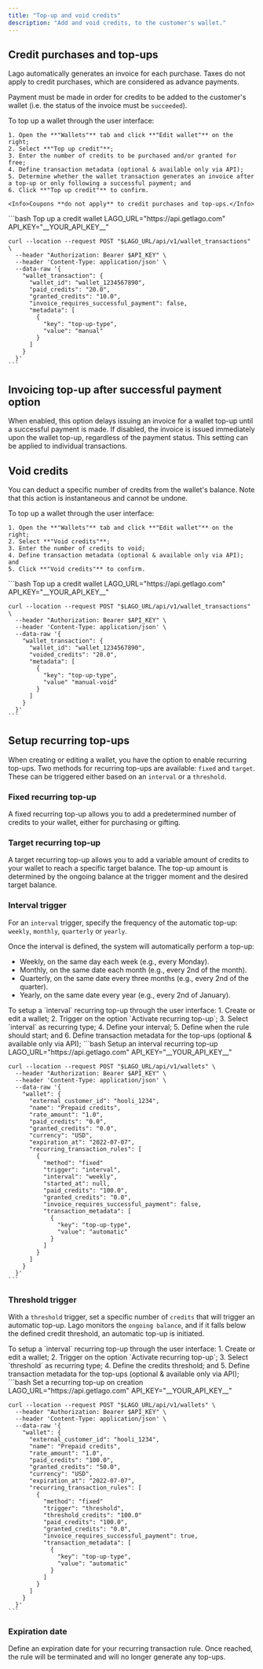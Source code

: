 ```yaml
---
title: "Top-up and void credits"
description: "Add and void credits, to the customer's wallet."
---
```


## Credit purchases and top-ups[](#credit-purchases-and-top-ups "Direct link to heading")

Lago automatically generates an invoice for each purchase. Taxes do not apply to
credit purchases, which are considered as advance payments.

Payment must be made in order for credits to be added to the customer's wallet
(i.e. the status of the invoice must be `succeeded`).

<Tabs>
  <Tab title="Dashboard">
    To top up a wallet through the user interface:

    1. Open the **"Wallets"** tab and click **"Edit wallet"** on the right;
    2. Select **"Top up credit"**;
    3. Enter the number of credits to be purchased and/or granted for free;
    4. Define transaction metadata (optional & available only via API);
    5. Determine whether the wallet transaction generates an invoice after a top-up or only following a successful payment; and
    6. Click **"Top up credit"** to confirm.

    <Info>Coupons **do not apply** to credit purchases and top-ups.</Info>

  </Tab>
  <Tab title="API">
    ```bash Top up a credit wallet
    LAGO_URL="https://api.getlago.com"
    API_KEY="__YOUR_API_KEY__"

    curl --location --request POST "$LAGO_URL/api/v1/wallet_transactions" \
      --header "Authorization: Bearer $API_KEY" \
      --header 'Content-Type: application/json' \
      --data-raw '{
        "wallet_transaction": {
          "wallet_id": "wallet_1234567890",
          "paid_credits": "20.0",
          "granted_credits": "10.0",
          "invoice_requires_successful_payment": false,
          "metadata": [
            {
              "key": "top-up-type",
              "value": "manual"
            }
          ]
        }
      }'
    ```

  </Tab>
</Tabs>

## Invoicing top-up after successful payment option

When enabled, this option delays issuing an invoice for a wallet top-up until a successful payment is made. If disabled, the invoice is issued immediately upon the wallet top-up, regardless of the payment status.
This setting can be applied to individual transactions.

## Void credits[](#void-credits "Direct link to heading")

You can deduct a specific number of credits from the wallet's balance. Note that this action is instantaneous and cannot be undone.

<Tabs>
  <Tab title="Dashboard">
    To top up a wallet through the user interface:

    1. Open the **"Wallets"** tab and click **"Edit wallet"** on the right;
    2. Select **"Void credits"**;
    3. Enter the number of credits to void;
    4. Define transaction metadata (optional & available only via API); and
    5. Click **"Void credits"** to confirm.

  </Tab>
  <Tab title="API">
    ```bash Top up a credit wallet
    LAGO_URL="https://api.getlago.com"
    API_KEY="__YOUR_API_KEY__"

    curl --location --request POST "$LAGO_URL/api/v1/wallet_transactions" \
      --header "Authorization: Bearer $API_KEY" \
      --header 'Content-Type: application/json' \
      --data-raw '{
        "wallet_transaction": {
          "wallet_id": "wallet_1234567890",
          "voided_credits": "20.0",
          "metadata": [
            {
              "key": "top-up-type",
              "value" "manual-void"
            }
          ]
        }
      }'
    ```

  </Tab>
</Tabs>

## Setup recurring top-ups

When creating or editing a wallet, you have the option to enable recurring top-ups. Two methods for recurring top-ups are available: `fixed` and `target`. These can be triggered either based on an `interval` or a `threshold`.

### Fixed recurring top-up

A fixed recurring top-up allows you to add a predetermined number of credits to your wallet, either for purchasing or gifting.

### Target recurring top-up

A target recurring top-up allows you to add a variable amount of credits to your wallet to reach a specific target balance. The top-up amount is determined by the ongoing balance at the trigger moment and the desired target balance.

### Interval trigger

For an `interval` trigger, specify the frequency of the automatic top-up: `weekly`, `monthly`, `quarterly` or `yearly`.

Once the interval is defined, the system will automatically perform a top-up:

- Weekly, on the same day each week (e.g., every Monday).
- Monthly, on the same date each month (e.g., every 2nd of the month).
- Quarterly, on the same date every three months (e.g., every 2nd of the quarter).
- Yearly, on the same date every year (e.g., every 2nd of January).

<Tabs>
  <Tab title="Dashboard">
    To setup a `interval` recurring top-up through the user interface:
    1. Create or edit a wallet;
    2. Trigger on the option `Activate recurring top-up`;
    3. Select `interval` as recurring type;
    4. Define your interval;
    5. Define when the rule should start; and 
    6. Define transaction metadata for the top-ups (optional & available only via API);
  </Tab>
  <Tab title="API">
    ```bash Setup an interval recurring top-up
    LAGO_URL="https://api.getlago.com"
    API_KEY="__YOUR_API_KEY__"

    curl --location --request POST "$LAGO_URL/api/v1/wallets" \
      --header "Authorization: Bearer $API_KEY" \
      --header 'Content-Type: application/json' \
      --data-raw '{
        "wallet": {
          "external_customer_id": "hooli_1234",
          "name": "Prepaid credits",
          "rate_amount": "1.0",
          "paid_credits": "0.0",
          "granted_credits": "0.0",
          "currency": "USD",
          "expiration_at": "2022-07-07",
          "recurring_transaction_rules": [
            {
              "method": "fixed"
              "trigger": "interval",
              "interval": "weekly",
              "started_at": null,
              "paid_credits": "100.0",
              "granted_credits": "0.0",
              "invoice_requires_successful_payment": false,
              "transaction_metadata": [
                {
                  "key": "top-up-type",
                  "value": "automatic"
                }
              ]
            }
          ]
        }
      }'
    ```

  </Tab>
</Tabs>

### Threshold trigger

With a `threshold` trigger, set a specific number of `credits` that will trigger an automatic top-up. Lago monitors the `ongoing balance`, and if it falls below the defined credit threshold, an automatic top-up is initiated.

<Tabs>
  <Tab title="Dashboard">
    To setup a `interval` recurring top-up through the user interface:
    1. Create or edit a wallet;
    2. Trigger on the option `Activate recurring top-up`;
    3. Select `threshold` as recurring type;
    4. Define the credits threshold; and
    5. Define transaction metadata for the top-ups (optional & available only via API);
  </Tab>
  <Tab title="API">
    ```bash Set a recurring top-up on creation
    LAGO_URL="https://api.getlago.com"
    API_KEY="__YOUR_API_KEY__"

    curl --location --request POST "$LAGO_URL/api/v1/wallets" \
      --header "Authorization: Bearer $API_KEY" \
      --header 'Content-Type: application/json' \
      --data-raw '{
        "wallet": {
          "external_customer_id": "hooli_1234",
          "name": "Prepaid credits",
          "rate_amount": "1.0",
          "paid_credits": "100.0",
          "granted_credits": "50.0",
          "currency": "USD",
          "expiration_at": "2022-07-07",
          "recurring_transaction_rules": [
            {
              "method": "fixed"
              "trigger": "threshold",
              "threshold_credits": "100.0"
              "paid_credits": "100.0",
              "granted_credits": "0.0",
              "invoice_requires_successful_payment": true,
              "transaction_metadata": [
                {
                  "key": "top-up-type",
                  "value": "automatic"
                }
              ]
            }
          ]
        }
      }'
    ```

  </Tab>
</Tabs>

### Expiration date
Define an expiration date for your recurring transaction rule. Once reached, the rule will be terminated and will no longer generate any top-ups.
